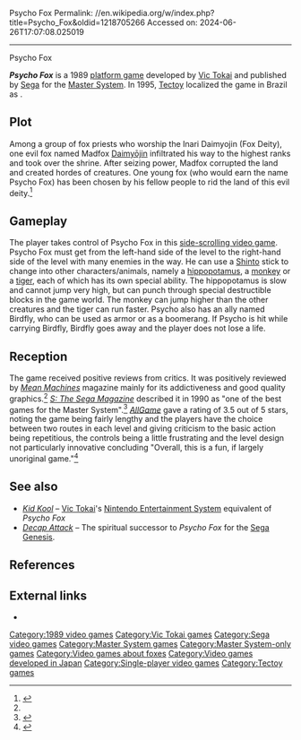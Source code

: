 Psycho Fox
Permalink: //en.wikipedia.org/w/index.php?title=Psycho_Fox&oldid=1218705266
Accessed on: 2024-06-26T17:07:08.025019



------
Psycho Fox
{{Infobox video game
| title = Psycho Fox
| image = PsychoFoxUSBoxShotSMS.jpg
| caption =
| developer = [[Tokai Communications|Vic Tokai]]
| publisher = [[Sega]]
| director = Toshihisa Hasegawa
| programmer = Shoji Suzuki
| composer = Fumito Tamayama<br>Hiroto Kanno
| platforms =  [[Master System]]
| released = {{Video game release|EU|December 1989<ref>{{Cite magazine |url=https://retrocdn.net/images/6/61/CVG_UK_097.pdf |date=December 1989  |magazine=[[Computer and Video Games]] |title= UK release date |publisher=[[Future Publishing]] |issue=97 |page=157}}</ref>|NA|May 1990<ref>{{Cite magazine |url=https://retrocdn.net/images/2/21/EGM_US_011.pdf |date=June 1990  |magazine=[[Electronic Gaming Monthly]] |title= US release date |publisher=[[EGM Media, LLC]] |issue=6 |page=18}}</ref>|BRA|1995}}
| genre = [[Platform game|Platform]]
| modes = [[Single-player]]
}}

'''''Psycho Fox''''' is a 1989 [[platform game]] developed by [[Vic Tokai]] and published by [[Sega]] for the [[Master System]]. In 1995, [[Tectoy]] localized the game in Brazil as {{Lang|pt|'''Sapo Xulé: Os Invasores do Brejo'''}}.

==Plot==
Among a group of fox priests who worship the Inari Daimyojin (Fox Deity), one evil fox named Madfox [[Daimyō]]jin infiltrated his way to the highest ranks and took over the shrine. After seizing power, Madfox corrupted the land and created hordes of creatures. One young fox (who would earn the name Psycho Fox) has been chosen by his fellow people to rid the land of this evil deity.<ref name="PsFox-Manual">{{cite book |date=1990 |title=Psycho Fox Manual |publisher=[[Sega|Sega of America]] |page=2}}</ref>

==Gameplay==
The player takes control of Psycho Fox in this [[side-scrolling video game]]. Psycho Fox must get from the left-hand side of the level to the right-hand side of the level with many enemies in the way. He can use a [[Shinto]] stick to change into other characters/animals, namely a [[hippopotamus]], a [[monkey]] or a [[tiger]], each of which has its own special ability. The hippopotamus is slow and cannot jump very high, but can punch through special destructible blocks in the game world. The monkey can jump higher than the other creatures and the tiger can run faster. Psycho also has an ally named Birdfly, who can be used as armor or as a boomerang. If Psycho is hit while carrying Birdfly, Birdfly goes away and the player does not lose a life.

{{Clear}}

==Reception==
{{Video game reviews
<!-- Reviewers -->
 | Allgame = {{Rating|3.5|5}}<ref name="allgame"/>
 | rev1 = ''[[Console XS]]''
 | rev1Score = 88%<ref>{{cite magazine |title=Software A-Z: Master System |magazine=[[Console XS]] |date=23 April 1992 |issue=1 (June/July 1992) |publisher=[[Paragon Publishing]] |location=United Kingdom |pages=137–47 |url=https://archive.org/details/console-xs-01/page/137}}</ref>
 | rev2 = ''[[Mean Machines]]''
 | rev2Score = 90%<ref name="PsychoFox-MM">{{cite magazine |date=August 1991 |title=''Psycho Fox'' - Sega Review |url=http://www.meanmachinesmag.co.uk/pdf/psychofoxms.pdf |magazine=[[Mean Machines]] |issue=11 |page=78}}</ref>
 | rev3 = ''[[Sega Power|S: The Sega Magazine]]''
 | rev3Score = 93%<ref name="PsychoFox-MM2">{{cite magazine |date=1990 |title=''Psycho Fox'' - Game Test |url=http://www.smspower.org/Reviews/PsychoFox-SMS-STheSegaMagazine-3 |magazine=[[S: The Sega Magazine]] |issue=3}}</ref>
 | rev4 = ''[[Sega Power]]''
 | rev4Score = 93%<ref>{{cite magazine|date=May 1991|title=Readers top 10 – Master System|magazine=[[Sega Power]]|issue=18|page=7|url=https://retrocdn.net/index.php?title=File%3ASegaPower_UK_18.pdf&page=7}}</ref>
}}

The game received positive reviews from critics. It was positively reviewed by ''[[Mean Machines]]'' magazine mainly for its addictiveness and good quality graphics.<ref name="PsychoFox-MM2"/> ''[[S: The Sega Magazine]]'' described it in 1990 as "one of the best games for the Master System".<ref>{{Cite web|url=http://www.smspower.org/Reviews/PsychoFox-SMS-STheSegaMagazine-3|title=Psycho Fox - review by S: The Sega Magazine - Reviews - SMS Power!|website=www.smspower.org|access-date=2019-02-01}}</ref> ''[[AllGame]]'' gave a rating of 3.5 out of 5 stars, noting the game being fairly lengthy and the players have the choice between two routes in each level and giving criticism to the basic action being repetitious, the controls being a little frustrating and the level design not particularly innovative concluding "Overall, this is a fun, if largely unoriginal game."<ref name="allgame">{{Cite web|last=Brett Alan Weiss|date=|title=Psycho Fox Review|url=http://www.allgame.com/game.php?id=17482&tab=review|url-status=dead|archive-url=https://web.archive.org/web/20141115044534/http://www.allgame.com/game.php?id=17482&tab=review|archive-date=November 15, 2014|access-date=January 9, 2021|website=Allgame}}</ref>

==See also==
*''[[Kid Kool]]'' – [[Tokai Communications|Vic Tokai]]'s [[Nintendo Entertainment System]] equivalent of ''Psycho Fox''
*''[[Decap Attack]]'' – The spiritual successor to ''Psycho Fox'' for the [[Sega Genesis]].

==References==
{{reflist}}

==External links==
*{{MobyGames|id=/psycho-fox}}

[[Category:1989 video games]]
[[Category:Vic Tokai games]]
[[Category:Sega video games]]
[[Category:Master System games]]
[[Category:Master System-only games]]
[[Category:Video games about foxes]]
[[Category:Video games developed in Japan]]
[[Category:Single-player video games]]
[[Category:Tectoy games]]